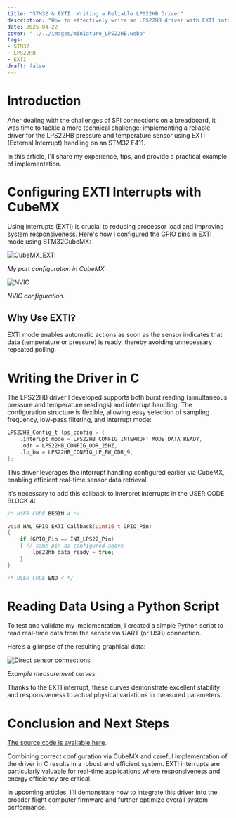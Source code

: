 ```yaml
---
title: "STM32 & EXTI: Writing a Reliable LPS22HB Driver"
description: "How to effectively write an LPS22HB driver with EXTI interrupt handling."
date: 2025-04-22
cover: "../../images/miniature_LPS22HB.webp"
tags:
- STM32
- LPS22HB
- EXTI
draft: false
---
```


# Introduction

After dealing with the challenges of SPI connections on a breadboard, it was time to tackle a more technical challenge: implementing a reliable driver for the LPS22HB pressure and temperature sensor using EXTI (External Interrupt) handling on an STM32 F411.

In this article, I'll share my experience, tips, and provide a practical example of implementation.

# Configuring EXTI Interrupts with CubeMX

Using interrupts (EXTI) is crucial to reducing processor load and improving system responsiveness. Here's how I configured the GPIO pins in EXTI mode using STM32CubeMX:

![CubeMX_EXTI](../../images/CubeMX_EXTI.webp)

*My port configuration in CubeMX.*

![NVIC](../../images/CubeMX_EXTI_NVIC.webp)

*NVIC configuration.*

## Why Use EXTI?

EXTI mode enables automatic actions as soon as the sensor indicates that data (temperature or pressure) is ready, thereby avoiding unnecessary repeated polling.

# Writing the Driver in C

The LPS22HB driver I developed supports both burst reading (simultaneous pressure and temperature readings) and interrupt handling. The configuration structure is flexible, allowing easy selection of sampling frequency, low-pass filtering, and interrupt mode:

```c
LPS22HB_Config_t lps_config = {
    .interupt_mode = LPS22HB_CONFIG_INTERRUPT_MODE_DATA_READY,
    .odr = LPS22HB_CONFIG_ODR_25HZ,
    .lp_bw = LPS22HB_CONFIG_LP_BW_ODR_9,
};
```

This driver leverages the interrupt handling configured earlier via CubeMX, enabling efficient real-time sensor data retrieval.

It's necessary to add this callback to interpret interrupts in the USER CODE BLOCK 4:

```c
/* USER CODE BEGIN 4 */

void HAL_GPIO_EXTI_Callback(uint16_t GPIO_Pin)
{
    if (GPIO_Pin == INT_LPS22_Pin)
    { // same pin as configured above
        lps22hb_data_ready = true;
    }
}

/* USER CODE END 4 */
```

# Reading Data Using a Python Script

To test and validate my implementation, I created a simple Python script to read real-time data from the sensor via UART (or USB) connection.

Here’s a glimpse of the resulting graphical data:

![Direct sensor connections](../../images/LPS22HB_Measure.webp)

*Example measurement curves.*

Thanks to the EXTI interrupt, these curves demonstrate excellent stability and responsiveness to actual physical variations in measured parameters.

# Conclusion and Next Steps

[The source code is available here](https://github.com/B33low/STFlight/blob/main/firmware/sensor_drivers/lps22hb.c).

Combining correct configuration via CubeMX and careful implementation of the driver in C results in a robust and efficient system. EXTI interrupts are particularly valuable for real-time applications where responsiveness and energy efficiency are critical.

In upcoming articles, I'll demonstrate how to integrate this driver into the broader flight computer firmware and further optimize overall system performance.